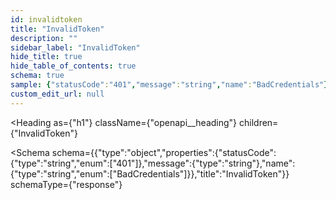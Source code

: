 ```yaml
---
id: invalidtoken
title: "InvalidToken"
description: ""
sidebar_label: "InvalidToken"
hide_title: true
hide_table_of_contents: true
schema: true
sample: {"statusCode":"401","message":"string","name":"BadCredentials"}
custom_edit_url: null
---
```



<Heading
  as={"h1"}
  className={"openapi__heading"}
  children={"InvalidToken"}
>
</Heading>





<Schema
  schema={{"type":"object","properties":{"statusCode":{"type":"string","enum":["401"]},"message":{"type":"string"},"name":{"type":"string","enum":["BadCredentials"]}},"title":"InvalidToken"}}
  schemaType={"response"}
>
  
</Schema>
            